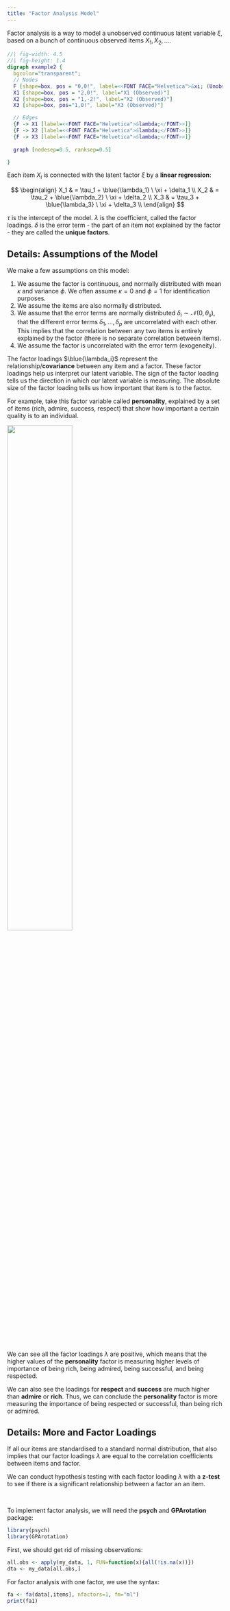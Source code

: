 ```yaml
---
title: "Factor Analysis Model"
---
```


Factor analysis is a way to model a unobserved continuous latent variable $\xi$, based on a bunch of continuous observed items $X_1, X_2, \dots$.

::: center-graph
```dot
//| fig-width: 4.5
//| fig-height: 1.4
digraph example2 {
  bgcolor="transparent";
  // Nodes
  F [shape=box, pos = "0,0!", label=<<FONT FACE="Helvetica">&xi; (Unobserved)</FONT>>]
  X1 [shape=box, pos = "2,0!", label="X1 (Observed)"]
  X2 [shape=box, pos = "1,-2!", label="X2 (Observed)"]
  X3 [shape=box, pos="1,0!", label="X3 (Observed)"]

  // Edges
  {F -> X1 [label=<<FONT FACE="Helvetica">&lambda;</FONT>>]}
  {F -> X2 [label=<<FONT FACE="Helvetica">&lambda;</FONT>>]}
  {F -> X3 [label=<<FONT FACE="Helvetica">&lambda;</FONT>>]}
  
  graph [nodesep=0.5, ranksep=0.5]

}
```
:::

Each item $X_i$ is connected with the latent factor $\xi$ by a **linear regression**:

$$
\begin{align}
X_1 & = \tau_1 + \blue{\lambda_1} \ \xi + \delta_1 \\
X_2 & = \tau_2 + \blue{\lambda_2} \ \xi + \delta_2 \\
X_3 & = \tau_3 + \blue{\lambda_3} \ \xi + \delta_3 \\
\end{align}
$$

::: small
$\tau$ is the intercept of the model. $\lambda$ is the coefficient, called the factor loadings. $\delta$ is the error term - the part of an item not explained by the factor - they are called the **unique factors**.
:::

::: {.callout-note collapse="true"}
## Details: Assumptions of the Model

::: append
We make a few assumptions on this model:

1.  We assume the factor is continuous, and normally distributed with mean $\kappa$ and variance $\phi$. We often assume $\kappa = 0$ and $\phi = 1$ for identification purposes.
2.  We assume the items are also normally distributed.
3.  We assume that the error terms are normally distributed $\delta_i \sim \mathcal N(0, \theta_{ii})$, that the different error terms $\delta_1, \dots, \delta_p$ are uncorrelated with each other. This implies that the correlation between any two items is entirely explained by the factor (there is no separate correlation between items).
4.  We assume the factor is uncorrelated with the error term (exogeneity).
:::
:::

The factor loadings $\blue{\lambda_i}$ represent the relationship/**covariance** between any item and a factor. These factor loadings help us interpret our latent variable. The sign of the factor loading tells us the direction in which our latent variable is measuring. The absolute size of the factor loading tells us how important that item is to the factor.

For example, take this factor variable called **personality**, explained by a set of items (rich, admire, success, respect) that show how important a certain quality is to an individual.

![](images/clipboard-2966252668.png){fig-align="center" width="55%"}

We can see all the factor loadings $\lambda$ are positive, which means that the higher values of the **personality** factor is measuring higher levels of importance of being rich, being admired, being successful, and being respected.

We can also see the loadings for **respect** and **success** are much higher than **admire** or **rich**. Thus, we can conclude the **personality** factor is more measuring the importance of being respected or successful, than being rich or admired.

::: {.callout-note collapse="true"}
## Details: More and Factor Loadings

::: append
If all our items are standardised to a standard normal distribution, that also implies that our factor loadings $\lambda$ are equal to the correlation coefficients between items and factor.

We can conduct hypothesis testing with each factor loading $\lambda$ with a **z-test** to see if there is a significant relationship between a factor an an item.
:::
:::

<br />

To implement factor analysis, we will need the **psych** and **GPArotation** package:

```r
library(psych)
library(GPArotation)
```

First, we should get rid of missing observations:

```r
all.obs <- apply(my_data, 1, FUN=function(x){all(!is.na(x))})
dta <- my_data[all.obs,]
```

For factor analysis with one factor, we use the syntax:

```r
fa <- fa(data[,items], nfactors=1, fm="ml")
print(fa1)
```
